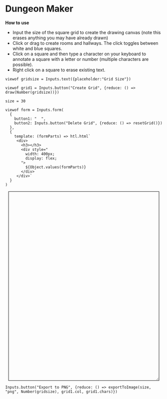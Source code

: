 # Dungeon Maker

**How to use**

- Input the size of the square grid to create the drawing canvas (note this erases anything you may have already drawn)
- Click or drag to create rooms and hallways. The click toggles between white and blue squares.
- Click on a square and then type a character on your keyboard to annotate a square with a letter or number (multiple characters are possible). 
- Right click on a square to erase existing text. 



```ojs
viewof gridsize = Inputs.text({placeholder:"Grid Size"})

viewof grid1 = Inputs.button("Create Grid", {reduce: () =>  draw(Number(gridsize))})

```


```ojs
size = 30

viewof form = Inputs.form(
  {
    button1: "  ",
    button2: Inputs.button("Delete Grid", {reduce: () => resetGrid()})
  },
  {
    template: (formParts) => htl.html`
     <div>
       <h3></h3>
       <div style="
         width: 400px;
         display: flex;
       ">
         ${Object.values(formParts)}
       </div>
     </div>`
  }
)
```

:::{.column-screen-inset}




```{=html}
<div style="width:95%; height:600px; border: 1px solid black; resize:both; overflow:auto; margin:10px; align:center;">
  <style>
    #grid {
      display: grid;
      gap: 0px;
    }
    .square {
      width: 30px;
      height: 30px;
      display: inline-block;
      border: 1px solid rgba(0, 0, 0, 0.3);
      background-color: white;
      color:rgba(218, 118, 118, 1);
      text-align: center;
      vertical-align: center;
    }
  </style>
  <div id="grid"></div>
  <canvas></canvas>


  <script>

function resetGrid() {
    var grid = document.getElementById('grid');
    while (grid.firstChild) {
        grid.removeChild(grid.firstChild);
    }
}

function draw (nums) {
   // Get the grid element and export button
   resetGrid();
   var grid = document.getElementById('grid');
   // var exportBtn = document.getElementById('exportBtn');


   var squareSize = 30
   var num = nums

   // Create an array to store the colors of each square
   var colors = []
   var characters = []

   // Create the grid of squares
  function createGrid(numSquares) {
    colors = Array(numSquares * numSquares).fill('white');
    characters = Array(numSquares * numSquares).fill('');
        

    for (var i = 0; i < numSquares; i++) {
      for (var j = 0; j < numSquares; j++) {
        var square = document.createElement('div');

        // Initialize the square's string array



        square.className = 'square';

        square.dataset.squareStrings = JSON.stringify([]);
        square.setAttribute('tabindex', '0'); // Make the square focusable
        square.addEventListener('mousedown', startDrag);
        square.addEventListener('mouseover', changeColor);
        square.addEventListener('mouseup', stopDrag);
        square.addEventListener('click', changeColor);
        square.addEventListener('keydown', function (event) {
          console.log ("event", event)
          var index = Array.prototype.indexOf.call(grid.children, this);

          var squareStrings = JSON.parse(this.dataset.squareStrings);

          var char = event.key;

         if (
            event.code === 'ShiftLeft' ||
            event.code === 'ShiftRight'
          ) {
            // Ignore Shift key press
            return;
          }

          if (event.shiftKey && char.length === 1) {
            // Adjust the character if Shift key is pressed
            char = char.toUpperCase();
          }
          console.log(char)
          squareStrings.push(char);
          this.textContent = squareStrings.join('');
          this.dataset.squareStrings = JSON.stringify(squareStrings);
          characters[index] = this.textContent;

         });
        square.addEventListener('contextmenu', function (event) {
          event.preventDefault();
          var index = Array.prototype.indexOf.call(grid.children, this);
          this.textContent = '';
          this.dataset.squareStrings = JSON.stringify([]);
          characters[index] = ""
        });
        grid.appendChild(square);
        grid.style.width = `${numSquares * squareSize}px`
        grid.style.gridTemplateColumns = `repeat(${numSquares}, minmax(0, 1fr))`
        grid.style.gridTemplateRows = `repeat(${numSquares}, minmax(0, 1fr))`
           }
       }
   }

   // Variables to track dragging
   var isDragging = false;

   // Start dragging the mouse
   function startDrag() {
       isDragging = true;
       changeColor.call(this); // Change color of the square immediately when mouse is pressed down
   }

   // Change the color of a square
   function changeColor() {
       var index = Array.prototype.indexOf.call(grid.children, this);
       // event.preventDefault(); 

       console.log(event.type) 

       if (isDragging || (!isDragging && event.type === 'mousedown')) {
        var char = String.fromCharCode(event.which);
          console.log ("inside first if", char)
           if (colors[index] === 'white') {
               colors[index] = 'blue';
               this.style.backgroundColor = 'blue';
           } else {
               colors[index] = 'white';
               this.style.backgroundColor = 'white';
           }
       }
/*         if (event.type === 'keydown') {
          var char = String.fromCharCode(event.which); // Get the character from the pressed key
          console.log(char)
          this.textContent = char;
          characters[index] = char; // Set the text content of the square
        } */
       } 

   // Stop dragging the mouse
   function stopDrag() {
       isDragging = false;
   }

   // Export the grid as an SVG image
   // Export the grid as an SVG image
   function exportToSVG() {
       var svgString = '<svg xmlns="http://www.w3.org/2000/svg" width="400" height="400">';
       var squareSize = 400 / Math.sqrt(colors.length);
       for (var i = 0; i < colors.length; i++) {
           var x = (i % Math.sqrt(colors.length)) * squareSize;
           var y = Math.floor(i / Math.sqrt(colors.length)) * squareSize;
           svgString += '<rect x="' + x + '" y="' + y + '" width="' + squareSize + '" height="' + squareSize + '" fill="' + colors[i] + '"/>';
       }
       svgString += '</svg>';

       var blob = new Blob([svgString], { type: 'image/svg+xml' });
       var url = URL.createObjectURL(blob);
       var link = document.createElement('a');
       link.href = url;
       link.download = 'grid.svg';
       link.click();
       URL.revokeObjectURL(url);
   }





   // Call the functions to create the grid and handle the export button click
    createGrid(num); // Specify the number of squares in the grid
    return {col:colors, chars: characters}


}
   // Export the grid as an image (PNG or JPEG)
// Export the grid as an image (PNG or JPEG)

function drawGridLines(num, ctx, width, height) {
  ctx.strokeStyle = "rgba(0,0,0,0.3)";
  ctx.lineWidth = 1;

  var gridSize = num;
  var squareSize = Math.floor(Math.min(width, height) / gridSize);

  for (var x = 0; x <= gridSize; x++) {
    ctx.beginPath();
    ctx.moveTo(x * squareSize, 0);
    ctx.lineTo(x * squareSize, height);
    ctx.stroke();
  }

  for (var y = 0; y <= gridSize; y++) {
    ctx.beginPath();
    ctx.moveTo(0, y * squareSize);
    ctx.lineTo(width, y * squareSize);
    ctx.stroke();
  }
}

function exportToImage(sqSize, format, numsquares, cols, chars) {
  var canvas = document.createElement('canvas');
  var ctx = canvas.getContext('2d');
  canvas.width = numsquares*sqSize;
  canvas.height = numsquares*sqSize;

  cols.forEach(function(color, index) {
    var x = (index % Math.sqrt(cols.length)) * sqSize;
    var y = Math.floor(index / Math.sqrt(cols.length)) * sqSize;
    ctx.fillStyle = color;
    ctx.fillRect(x, y, sqSize, sqSize);
    ctx.fillStyle = 'red';
    ctx.font = "20px serif";
    ctx.textAlign = "center";
    ctx.fillText(chars[index], x+15, y+20 );
  });
  drawGridLines(numsquares, ctx, canvas.width, canvas.height);

  var link = document.createElement('a');
  if (format === 'png') {
    link.href = canvas.toDataURL('image/png');
    link.download = 'grid.png';
  } else if (format === 'jpeg') {
    link.href = canvas.toDataURL('image/jpeg', 0.8);
    link.download = 'grid.jpg';
  } else {
    console.log('Invalid format specified.');
    return;
  }
  
  link.click();
}

exportBtn.addEventListener('click', function() {
       exportToImage('png', num);});
 
  </script>
</div>
```

::: 

```ojs
Inputs.button("Export to PNG", {reduce: () => exportToImage(size, "png", Number(gridsize), grid1.col, grid1.chars)})
```
